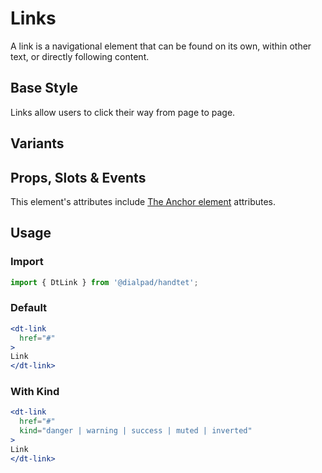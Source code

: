 
# Links

<Subtitle>
    A link is a navigational element that can be found on its own, within other text, or directly following content.
</Subtitle>

## Base Style

Links allow users to click their way from page to page.

<Canvas>
  <Story id="elements-link--default" />
</Canvas>

## Variants

<Canvas>
  <Story id="elements-link--variants" />
</Canvas>

## Props, Slots & Events

This element's attributes include [The Anchor element](https://developer.mozilla.org/en-US/docs/Web/HTML/Element/a)
attributes.

<ArgsTable of={DtLink} />

## Usage

### Import

```jsx
import { DtLink } from '@dialpad/handtet';
```

### Default

```jsx
<dt-link
  href="#"
>
Link
</dt-link>
```

### With Kind

```jsx
<dt-link
  href="#"
  kind="danger | warning | success | muted | inverted"
>
Link
</dt-link>
```

